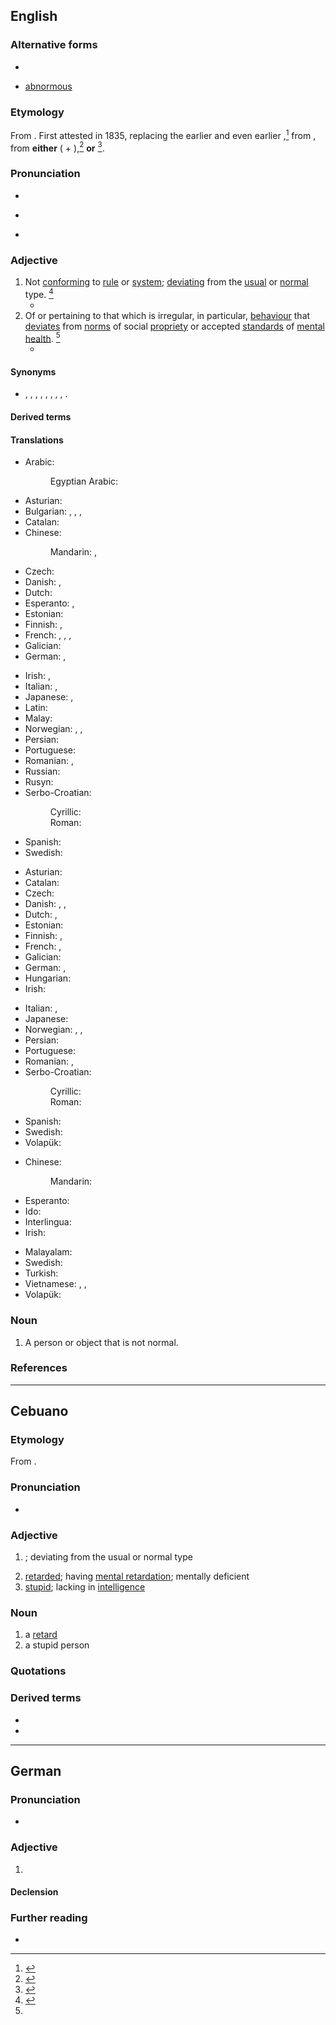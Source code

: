 ==English==
{{wikipedia}}

===Alternative forms===
* {{l|en|anormal}}
* {{qualifier|obsolete}} [[abnormous]]

===Etymology===
From {{af|en|ab-|normal}}. First attested in 1835, replacing the earlier {{m|en|anormal}} and even earlier {{m|en|abnormous}},<ref>{{R:CDOE|page=3}}</ref> from {{der|en|la|abnormis|t=departing from normal}}, from '''either''' ({{m|la|ab-|t=away from}} + {{m|la|norma|t=rule, norm}}),<ref>{{cite-book|editor=Morris, William|title=The American Heritage Dictionary of the English Language|year=1969|year_published=1971|publisher=American Heritage Publishing Co., Inc.|location=New York, NY|isbn=0-395-09066-0|page=3}}</ref> '''or''' {{der|en|grc|ἀνώμαλος}}<ref>{{R:OCD2|page=3}}
</ref>.

===Pronunciation===
* {{audio|en-us-abnormal.ogg|Audio (US)|lang=en}}
* {{a|US}} {{IPA|/ˈæbˌnɔɹ.ml̩/|/əbˈnɔɹ.ml̩/|lang=en}}
* {{rhymes|ɔː(ɹ)məl|lang=en}}

===Adjective===
{{en-adj|more}}

# Not [[conform]]ing to [[rule]] or [[system]]; [[deviating]] from the [[usual]] or [[normal]] type. {{defdate|First attested around the mid 19<sup>th</sup> century.}}<ref name=SOED>{{R:SOED5|page=6}}</ref>
#* {{quote-book|lang=en|year=1899|author={{w|Arthur Conan Doyle}}|title=A Duet|chapter=6|passage=And then after an '''abnormal''' meal, which was either a very late breakfast or a very early lunch, they drove on to Victoria Station.}}
# Of or pertaining to that which is irregular, in particular, [[behaviour]] that [[deviate]]s from [[norm]]s of social [[propriety]] or accepted [[standard]]s of [[mental]] [[health]]. {{defdate|First attested around the early 20<sup>th</sup> century.}}<ref name=SOED/>
#* {{quote-book|lang=en|year=1904|author={{w|Jack London}}|title=The Sea Wolf|chapter=23|passage=Furuseth was right; I was '''abnormal''', an "emotionless monster," a strange bookish creature, capable of pleasuring in sensations only of the mind.}}

====Synonyms====
* {{sense|not conforming to rule or system; deviating from type}} {{l|en|aberrant}}, {{l|en|anomalous}}, {{l|en|atypical}}, {{l|en|exceptional}}, {{l|en|extraordinary}}, {{l|en|irregular}}, {{l|en|preternatural}}, {{l|en|strange}}, {{l|en|unusual}}.

====Derived terms====
{{der2|en
|abnormality
|abnormally
|abnormal psychology
|abnormalness
|abnormalize
|abnormalcy
|abnormalism
|nonabnormal}}

====Translations====
{{trans-top|not conforming to rule or system}}
* Arabic: {{t|ar|غَيْر طَبِيعِيّ}}
*: Egyptian Arabic: {{t|arz|مش طبيعي|tr=meš ṭabiʕi}}
* Asturian: {{t|ast|anormal}}
* Bulgarian: {{t+|bg|неправилен}}, {{t+|bg|необичаен}}, {{t+|bg|ненормален}}, {{t+|bg|противоестествен}}
* Catalan: {{t+|ca|anormal}}
* Chinese:
*: Mandarin: {{t+|cmn|異常}}, {{t+|cmn|异常|tr=yìcháng}}
* Czech: {{t+|cs|abnormální|n}}
* Danish: {{t+|da|unormal}}, {{t+|da|abnorm}}
* Dutch: {{t+|nl|abnormaal}}
* Esperanto: {{t|eo|anomalia}}, {{t|eo|nenormala}}
* Estonian: {{t|et|ebanormaalne}}
* Finnish: {{t+|fi|epänormaali}}, {{t+|fi|poikkeava}}
* French: {{t+|fr|inhabituel}}, {{t+|fr|hors norme}}, {{t+|fr|exceptionnel}}, {{t+|fr|anormal}}
* Galician: {{t|gl|anormal}}
* German: {{t|de|unnormal}}, {{t+|de|ungewöhnlich}}
{{trans-mid}}
* Irish: {{t|ga|mínormálta}}, {{t|ga|neamhghnách}}
* Italian: {{t+|it|anormale}}, {{t+|it|anomalo}}
* Japanese: {{t|ja|不自然|tr=fushizen}}, {{t+|ja|異常|tr=ijō}}
* Latin: {{t|la|abnormis}} {{qualifier|Late}}
* Malay: {{t+|ms|abnormal}}
* Norwegian: {{t+|no|abnorm}}, {{t|no|anormal}}, {{t+|no|unormal}}
* Persian: {{t+|fa|غیر عادی|tr=qeyre âddi}}
* Portuguese: {{t+|pt|anormal}}
* Romanian: {{t+|ro|anormal|m|n}}, {{t|ro|nenormal|m|n}}
* Russian: {{t+|ru|ненорма́льный}}
* Rusyn: {{t|rue|ненормалный|impf}}
* Serbo-Croatian:
*: Cyrillic: {{t|sh|а̏бнорма̄лан}}
*: Roman: {{t|sh|ȁbnormālan}}
* Spanish: {{t+|es|anormal}}
* Swedish: {{t+|sv|onormal}}
{{trans-bottom}}

{{trans-top|of or pertaining to behaviour that deviates from norms}}
* Asturian: {{t|ast|anormal}}
* Catalan: {{t+|ca|anormal}}
* Czech: {{t+|cs|abnormální|n}}
* Danish: {{t+|da|unormal}}, {{t|da|anormal}}, {{t+|da|abnorm}}
* Dutch: {{t+|nl|abnormaal}}, {{t+|nl|afwijkend}}
* Estonian: {{t|et|ebanormaalne}}
* Finnish: {{t+|fi|epänormaali}}, {{t+|fi|poikkeava}}
* French: {{t+|fr|anormal|m}}, {{t+|fr|anormale|f}}
* Galician: {{t|gl|anormal}}
* German: {{t+|de|anormal}}, {{t+|de|abnormal}}
* Hungarian: {{t+|hu|rendellenes}}
* Irish: {{t|ga|mínormálta}}
{{trans-mid}}
* Italian: {{t+|it|anormale}}, {{t+|it|anomalo}}
* Japanese: {{t+|ja|異常|tr=ijō}}
* Norwegian: {{t+|no|abnorm}}, {{t|no|anormal}}, {{t+|no|unormal}}
* Persian: {{t+|fa|آنرمال|tr=ânormâl}}
* Portuguese: {{t+|pt|anormal}}
* Romanian: {{t+|ro|anormal|m|n}}, {{t|ro|nenormal|m|n}}
* Serbo-Croatian:
*: Cyrillic: {{t|sh|а̏бнорма̄лан}}
*: Roman: {{t|sh|ȁbnormālan}}
* Spanish: {{t+|es|anormal}}
* Swedish: {{t+|sv|abnorm}}
* Volapük: {{t+|vo|nenomik}}
{{trans-bottom}}

{{checktrans-top}}
* Chinese:
*: Mandarin: {{t+check|cmn|不正常}}
* Esperanto: {{t-check|eo|nenormala}}
* Ido: {{t+check|io|anomala}}
* Interlingua: {{t-check|ia|anormal}}
* Irish: {{t-check|ga|anchúinseach}}
{{trans-mid}}
* Malayalam: {{t+check|ml|അസാധാരണം}}
* Swedish: {{t+check|sv|abnorm}}
* Turkish: {{t+check|tr|anormal}}
* Vietnamese: {{t+check|vi|không bình thường}}, {{t+check|vi|khác thường}}, {{t+check|vi|dị thường}}
* Volapük: {{t+check|vo|nenomik}}
{{trans-bottom}}

===Noun===
{{en-noun}}

# A person or object that is not normal.

===References===
<references/>

----

==Cebuano==

===Etymology===
From {{der|ceb|en|abnormal}}.

===Pronunciation===
* {{hyph|ceb|ab|nor|mal}}

===Adjective===
{{head|ceb|adjective}}

# {{l|en|abnormal}}; deviating from the usual or normal type
# [[retarded]]; having [[mental retardation]]; mentally deficient 
# [[stupid]]; lacking in [[intelligence]]

===Noun===
{{head|ceb|noun}}

# a [[retard]]
# a stupid person

===Quotations===
{{seeCites|lang=ceb}}

===Derived terms===
* {{l|ceb|abno}}
* {{l|ceb|abnoy}}

{{topic|ceb|People|Psychology}}

----

==German==

===Pronunciation===
* {{audio|De-abnormal.ogg|Audio|lang=de}}

===Adjective===
{{de-adj|abnormaler|abnormalsten}}

# {{l|en|abnormal}}

====Declension====
{{de-decl-adj|abnormal|abnormaler|abnormalst}}

===Further reading===
* {{R:Duden}}